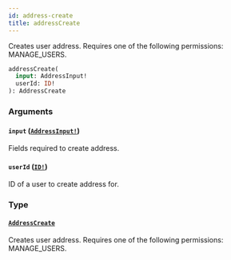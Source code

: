 ```yaml
---
id: address-create
title: addressCreate
---
```


Creates user address. Requires one of the following permissions: MANAGE_USERS.

```graphql
addressCreate(
  input: AddressInput!
  userId: ID!
): AddressCreate

```

### Arguments

#### `input` ([`AddressInput!`](../../../developer/api-reference/inputs/address-input))

Fields required to create address.

#### `userId` ([`ID!`](../../../developer/api-reference/scalars/id))

ID of a user to create address for.

### Type

#### [`AddressCreate`](../../../developer/api-reference/objects/address-create)

Creates user address. Requires one of the following permissions: MANAGE_USERS.
